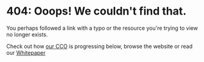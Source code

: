 # 404: Ooops! We couldn't find that.

You perhaps followed a link with a typo or the resource you're trying to view no longer exists.

Check out how [our CCO](/cco) is progressing below, browse the website or read our [Whitepaper](/Array_Whitepaper.pdf)

